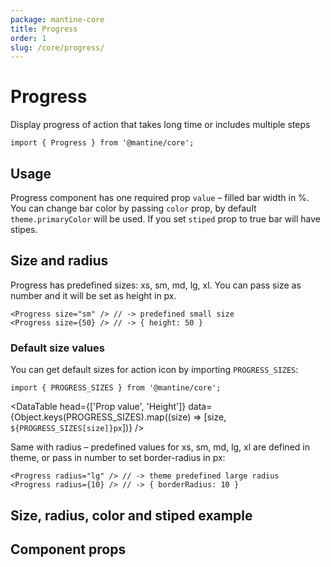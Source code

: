 ```yaml
---
package: mantine-core
title: Progress
order: 1
slug: /core/progress/
---
```



# Progress

Display progress of action that takes long time or includes multiple steps

<PageHeader
  source="mantine-core/src/Progress/Progress.tsx"
  docs="core/Progress.mdx"
  package="@mantine/core"
/>

```tsx
import { Progress } from '@mantine/core';
```

## Usage

Progress component has one required prop `value` – filled bar width in %.
You can change bar color by passing `color` prop, by default `theme.primaryColor` will be used.
If you set `stiped` prop to true bar will have stipes.

<ProgressBaseDemo />

## Size and radius

Progress has predefined sizes: xs, sm, md, lg, xl.
You can pass size as number and it will be set as height in px.

```tsx
<Progress size="sm" /> // -> predefined small size
<Progress size={50} /> // -> { height: 50 }
```

### Default size values

You can get default sizes for action icon by importing `PROGRESS_SIZES`:

```tsx
import { PROGRESS_SIZES } from '@mantine/core';
```

<DataTable
  head={['Prop value', 'Height']}
  data={Object.keys(PROGRESS_SIZES).map((size) => [size, `${PROGRESS_SIZES[size]}px`])}
/>

Same with radius – predefined values for xs, sm, md, lg, xl are defined in <GatsbyLink to="/theming">theme</GatsbyLink>,
or pass in number to set border-radius in px:

```tsx
<Progress radius="lg" /> // -> theme predefined large radius
<Progress radius={10} /> // -> { borderRadius: 10 }
```

## Size, radius, color and stiped example

<ProgressConfigurator />

## Component props

<PropsTable component="Progress" />
